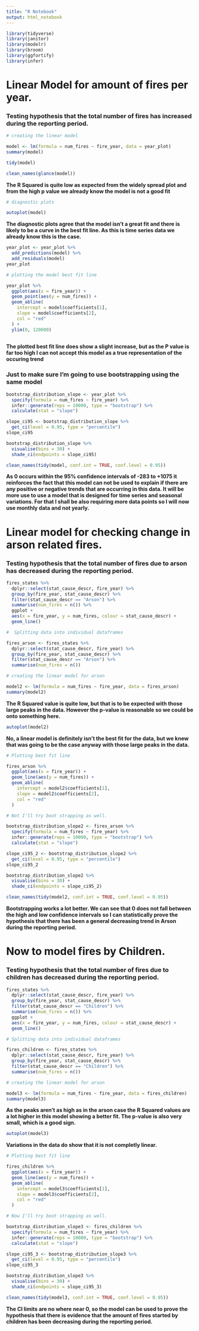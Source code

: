 ```yaml
---
title: "R Notebook"
output: html_notebook
---
```


```r
library(tidyverse)
library(janitor)
library(modelr)
library(broom)
library(ggfortify)
library(infer)
```




# Linear Model for amount of fires per year.

### Testing hypothesis that the total number of fires has increased during the reporting period.


```r
# creating the linear model

model <- lm(formula = num_fires ~ fire_year, data = year_plot)
summary(model)
```

```r
tidy(model)
```

```r
clean_names(glance(model))
```

**The R Squared is quite low as expected from the widely spread plot and from the high p value we already know the model is not a good fit**


```r
# diagnostic plots

autoplot(model)
```


**The diagnostic plots agree that the model isn't a great fit and there is likely to be a curve in the best fit line.  As this is time series data we already know this is the case.**


```r
year_plot <- year_plot %>%
  add_predictions(model) %>%
  add_residuals(model)
year_plot
```



```r
# plotting the model best fit line

year_plot %>%
  ggplot(aes(x = fire_year)) +
  geom_point(aes(y = num_fires)) +
  geom_abline(
    intercept = model$coefficients[1],
    slope = model$coefficients[2],
    col = "red"
  ) +
  ylim(0, 120000)
  
```


**The plotted best fit line does show a slight increase, but as the P value is far too high I can not accept this model as a true representation of the occuring trend**


### Just to make sure I'm going to use bootstrapping using the same model


```r
bootstrap_distribution_slope <- year_plot %>%
  specify(formula = num_fires ~ fire_year) %>%
  infer::generate(reps = 10000, type = "bootstrap") %>%
  calculate(stat = "slope")

slope_ci95 <- bootstrap_distribution_slope %>%
  get_ci(level = 0.95, type = "percentile")
slope_ci95
```

```r
bootstrap_distribution_slope %>%
  visualise(bins = 30) +
  shade_ci(endpoints = slope_ci95)
```

```r
clean_names(tidy(model, conf.int = TRUE, conf.level = 0.95))
```

**As 0 occurs within the 95% confidence intervals of -283 to +1075 it reinforces the fact that this model can not be used to explain if there are any positive or negative trends that are occurring in this data.  It will be more use to use a model that is designed for time series and seasonal variations.  For that I shall be also requiring more data points so I will now use monthly data and not yearly.**








# Linear model for checking change in arson related fires.

### Testing hypothesis that the total number of fires due to arson has decreased during the reporting period.

```r
fires_states %>%
  dplyr::select(stat_cause_descr, fire_year) %>%
  group_by(fire_year, stat_cause_descr) %>%
  filter(stat_cause_descr == "Arson") %>%
  summarise(num_fires = n()) %>%
  ggplot +
  aes(x = fire_year, y = num_fires, colour = stat_cause_descr) +
  geom_line()
```


```r
#  Splitting data into individual dataframes

fires_arson <- fires_states %>%
  dplyr::select(stat_cause_descr, fire_year) %>%
  group_by(fire_year, stat_cause_descr) %>%
  filter(stat_cause_descr == "Arson") %>%
  summarise(num_fires = n())
```


```r
# creating the linear model for arson

model2 <- lm(formula = num_fires ~ fire_year, data = fires_arson)
summary(model2)
```

**The R Squared value is quite low, but that is to be expected with those large peaks in the data.  However the p-value is reasonable so we could be onto something here.**


```r
autoplot(model2)
```

**No, a linear model is definitely isn't the best fit for the data, but we knew that was going to be the case anyway with those large peaks in the data.**


```r
# Plotting best fit line

fires_arson %>%
  ggplot(aes(x = fire_year)) +
  geom_line(aes(y = num_fires)) +
  geom_abline(
    intercept = model2$coefficients[1],
    slope = model2$coefficients[2],
    col = "red"
  ) 
```


```r
# Not I'll try boot strapping as well.

bootstrap_distribution_slope2 <- fires_arson %>%
  specify(formula = num_fires ~ fire_year) %>%
  infer::generate(reps = 10000, type = "bootstrap") %>%
  calculate(stat = "slope")

slope_ci95_2 <- bootstrap_distribution_slope2 %>%
  get_ci(level = 0.95, type = "percentile")
slope_ci95_2
```

```r
bootstrap_distribution_slope2 %>%
  visualise(bins = 30) +
  shade_ci(endpoints = slope_ci95_2)
```

```r
clean_names(tidy(model2, conf.int = TRUE, conf.level = 0.95))
```

**Bootstrapping works a lot better.  We can see that 0 does not fall between the high and low confidence intervals so I can statistically prove the hypothesis that there has been a general decreasing trend in Arson during the reporting period.**






# Now to model fires by Children.

### Testing hypothesis that the total number of fires due to children has decreased during the reporting period.


```r
fires_states %>%
  dplyr::select(stat_cause_descr, fire_year) %>%
  group_by(fire_year, stat_cause_descr) %>%
  filter(stat_cause_descr == "Children") %>%
  summarise(num_fires = n()) %>%
  ggplot +
  aes(x = fire_year, y = num_fires, colour = stat_cause_descr) +
  geom_line()
```

```r
# Splitting data into individual dataframes

fires_children <- fires_states %>%
  dplyr::select(stat_cause_descr, fire_year) %>%
  group_by(fire_year, stat_cause_descr) %>%
  filter(stat_cause_descr == "Children") %>%
  summarise(num_fires = n())
```

```r
# creating the linear model for arson

model3 <- lm(formula = num_fires ~ fire_year, data = fires_children)
summary(model3)
```

**As the peaks aren't as high as in the arson case the R Squared values are a lot higher in this model showing a better fit.  The p-value is also very small, which is a good sign.**



```r
autoplot(model3)
```

**Variations in the data do show that it is not completly linear.**


```r
# Plotting best fit line

fires_children %>%
  ggplot(aes(x = fire_year)) +
  geom_line(aes(y = num_fires)) +
  geom_abline(
    intercept = model3$coefficients[1],
    slope = model3$coefficients[2],
    col = "red"
  ) 
```


```r
# Now I'll try boot strapping as well.

bootstrap_distribution_slope3 <- fires_children %>%
  specify(formula = num_fires ~ fire_year) %>%
  infer::generate(reps = 10000, type = "bootstrap") %>%
  calculate(stat = "slope")

slope_ci95_3 <- bootstrap_distribution_slope3 %>%
  get_ci(level = 0.95, type = "percentile")
slope_ci95_3
```

```r
bootstrap_distribution_slope3 %>%
  visualise(bins = 30) +
  shade_ci(endpoints = slope_ci95_3)
```



```r
clean_names(tidy(model3, conf.int = TRUE, conf.level = 0.95))
```

**The CI limits are no where near 0, so the model can be used to prove the hypothesis that there is evidence that the amount of fires started by children has been decreasing during the reporting period.**